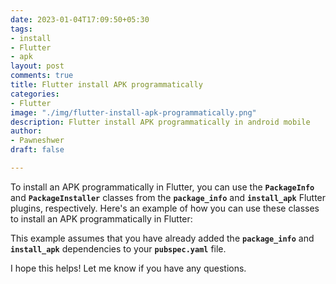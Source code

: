 ```yaml
---
date: 2023-01-04T17:09:50+05:30
tags:
- install
- Flutter
- apk
layout: post
comments: true
title: Flutter install APK programmatically
categories:
- Flutter
image: "./img/flutter-install-apk-programmatically.png"
description: Flutter install APK programmatically in android mobile
author:
- Pawneshwer
draft: false

---
```


To install an APK programmatically in Flutter, you can use the **`PackageInfo`** and **`PackageInstaller`** classes from the **`package_info`** and **`install_apk`** Flutter plugins, respectively. Here's an example of how you can use these classes to install an APK programmatically in Flutter:

<Gist id='f2355ff73ce88fbac22fc37e69438230' />

This example assumes that you have already added the **`package_info`** and **`install_apk`** dependencies to your **`pubspec.yaml`** file.

I hope this helps! Let me know if you have any questions.
